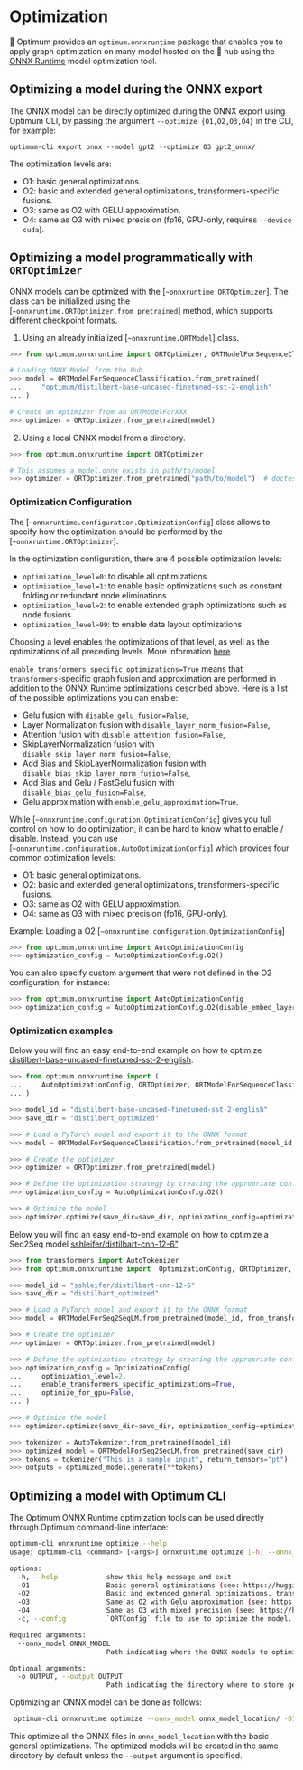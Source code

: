 <!--Copyright 2022 The HuggingFace Team. All rights reserved.

Licensed under the Apache License, Version 2.0 (the "License"); you may not use this file except in compliance with
the License. You may obtain a copy of the License at

http://www.apache.org/licenses/LICENSE-2.0

Unless required by applicable law or agreed to in writing, software distributed under the License is distributed on
an "AS IS" BASIS, WITHOUT WARRANTIES OR CONDITIONS OF ANY KIND, either express or implied. See the License for the
specific language governing permissions and limitations under the License.
-->

# Optimization

🤗 Optimum provides an `optimum.onnxruntime` package that enables you to apply graph optimization on many model hosted on the 🤗 hub using the [ONNX Runtime](https://github.com/microsoft/onnxruntime/tree/master/onnxruntime/python/tools/transformers) model optimization tool.

## Optimizing a model during the ONNX export

The ONNX model can be directly optimized during the ONNX export using Optimum CLI, by passing the argument `--optimize {O1,O2,O3,O4}` in the CLI, for example:

```
optimum-cli export onnx --model gpt2 --optimize O3 gpt2_onnx/
```

The optimization levels are:
- O1: basic general optimizations.
- O2: basic and extended general optimizations, transformers-specific fusions.
- O3: same as O2 with GELU approximation.
- O4: same as O3 with mixed precision (fp16, GPU-only, requires `--device cuda`).

## Optimizing a model programmatically with `ORTOptimizer`

ONNX models can be optimized with the [`~onnxruntime.ORTOptimizer`]. The class can be initialized using the [`~onnxruntime.ORTOptimizer.from_pretrained`] method, which supports different checkpoint formats.

1. Using an already initialized [`~onnxruntime.ORTModel`] class.

```python
>>> from optimum.onnxruntime import ORTOptimizer, ORTModelForSequenceClassification

# Loading ONNX Model from the Hub
>>> model = ORTModelForSequenceClassification.from_pretrained(
...     "optimum/distilbert-base-uncased-finetuned-sst-2-english"
... )

# Create an optimizer from an ORTModelForXXX
>>> optimizer = ORTOptimizer.from_pretrained(model)
```

2. Using a local ONNX model from a directory.

```python
>>> from optimum.onnxruntime import ORTOptimizer

# This assumes a model.onnx exists in path/to/model
>>> optimizer = ORTOptimizer.from_pretrained("path/to/model")  # doctest: +SKIP
```


### Optimization Configuration

The [`~onnxruntime.configuration.OptimizationConfig`] class allows to specify how the optimization should be performed by the [`~onnxruntime.ORTOptimizer`].

In the optimization configuration, there are 4 possible optimization levels:
- `optimization_level=0`: to disable all optimizations
- `optimization_level=1`: to enable basic optimizations such as constant folding or redundant node eliminations
- `optimization_level=2`: to enable extended graph optimizations such as node fusions
- `optimization_level=99`: to enable data layout optimizations

Choosing a level enables the optimizations of that level, as well as the optimizations of all preceding levels.
More information [here](https://onnxruntime.ai/docs/performance/graph-optimizations.html).

`enable_transformers_specific_optimizations=True` means that `transformers`-specific graph fusion and approximation are performed in addition to the ONNX Runtime optimizations described above.
Here is a list of the possible optimizations you can enable:
- Gelu fusion with `disable_gelu_fusion=False`,
- Layer Normalization fusion with `disable_layer_norm_fusion=False`,
- Attention fusion with `disable_attention_fusion=False`,
- SkipLayerNormalization fusion with `disable_skip_layer_norm_fusion=False`,
- Add Bias and SkipLayerNormalization fusion with `disable_bias_skip_layer_norm_fusion=False`,
- Add Bias and Gelu / FastGelu fusion with `disable_bias_gelu_fusion=False`,
- Gelu approximation with `enable_gelu_approximation=True`.

While [`~onnxruntime.configuration.OptimizationConfig`] gives you full control on how to do optimization, it can be hard to know what to enable / disable. Instead, you can use [`~onnxruntime.configuration.AutoOptimizationConfig`] which provides four common optimization levels:
- O1: basic general optimizations.
- O2: basic and extended general optimizations, transformers-specific fusions.
- O3: same as O2 with GELU approximation.
- O4: same as O3 with mixed precision (fp16, GPU-only).

Example: Loading a O2 [`~onnxruntime.configuration.OptimizationConfig`]

```python
>>> from optimum.onnxruntime import AutoOptimizationConfig
>>> optimization_config = AutoOptimizationConfig.O2()
```

You can also specify custom argument that were not defined in the O2 configuration, for instance:

```python
>>> from optimum.onnxruntime import AutoOptimizationConfig
>>> optimization_config = AutoOptimizationConfig.O2(disable_embed_layer_norm_fusion=False)
```


### Optimization examples

Below you will find an easy end-to-end example on how to optimize [distilbert-base-uncased-finetuned-sst-2-english](https://huggingface.co/distilbert-base-uncased-finetuned-sst-2-english).

```python
>>> from optimum.onnxruntime import (
...     AutoOptimizationConfig, ORTOptimizer, ORTModelForSequenceClassification
... )

>>> model_id = "distilbert-base-uncased-finetuned-sst-2-english"
>>> save_dir = "distilbert_optimized"

>>> # Load a PyTorch model and export it to the ONNX format
>>> model = ORTModelForSequenceClassification.from_pretrained(model_id, from_transformers=True)

>>> # Create the optimizer
>>> optimizer = ORTOptimizer.from_pretrained(model)

>>> # Define the optimization strategy by creating the appropriate configuration
>>> optimization_config = AutoOptimizationConfig.O2()

>>> # Optimize the model
>>> optimizer.optimize(save_dir=save_dir, optimization_config=optimization_config)  # doctest: +IGNORE_RESULT
```


Below you will find an easy end-to-end example on how to optimize a Seq2Seq model [sshleifer/distilbart-cnn-12-6"](https://huggingface.co/sshleifer/distilbart-cnn-12-6).

```python
>>> from transformers import AutoTokenizer
>>> from optimum.onnxruntime import  OptimizationConfig, ORTOptimizer, ORTModelForSeq2SeqLM

>>> model_id = "sshleifer/distilbart-cnn-12-6"
>>> save_dir = "distilbart_optimized"

>>> # Load a PyTorch model and export it to the ONNX format
>>> model = ORTModelForSeq2SeqLM.from_pretrained(model_id, from_transformers=True)

>>> # Create the optimizer
>>> optimizer = ORTOptimizer.from_pretrained(model)

>>> # Define the optimization strategy by creating the appropriate configuration
>>> optimization_config = OptimizationConfig(
...     optimization_level=2,
...     enable_transformers_specific_optimizations=True,
...     optimize_for_gpu=False,
... )

>>> # Optimize the model
>>> optimizer.optimize(save_dir=save_dir, optimization_config=optimization_config)  # doctest: +IGNORE_RESULT

>>> tokenizer = AutoTokenizer.from_pretrained(model_id)
>>> optimized_model = ORTModelForSeq2SeqLM.from_pretrained(save_dir)
>>> tokens = tokenizer("This is a sample input", return_tensors="pt")
>>> outputs = optimized_model.generate(**tokens)
```

## Optimizing a model with Optimum CLI

The Optimum ONNX Runtime optimization tools can be used directly through Optimum command-line interface:

```bash
optimum-cli onnxruntime optimize --help
usage: optimum-cli <command> [<args>] onnxruntime optimize [-h] --onnx_model ONNX_MODEL [-o OUTPUT] (-O1 | -O2 | -O3 | -O4)

options:
  -h, --help            show this help message and exit
  -O1                   Basic general optimizations (see: https://huggingface.co/docs/optimum/onnxruntime/usage_guides/optimization for more details).
  -O2                   Basic and extended general optimizations, transformers-specific fusions (see: https://huggingface.co/docs/optimum/onnxruntime/usage_guides/optimization for more details).
  -O3                   Same as O2 with Gelu approximation (see: https://huggingface.co/docs/optimum/onnxruntime/usage_guides/optimization for more details).
  -O4                   Same as O3 with mixed precision (see: https://huggingface.co/docs/optimum/onnxruntime/usage_guides/optimization for more details).
  -c, --config          `ORTConfig` file to use to optimize the model.

Required arguments:
  --onnx_model ONNX_MODEL
                        Path indicating where the ONNX models to optimize are located.

Optional arguments:
  -o OUTPUT, --output OUTPUT
                        Path indicating the directory where to store generated ONNX model. (defaults to --onnx_model value).
```

Optimizing an ONNX model can be done as follows:

```bash
 optimum-cli onnxruntime optimize --onnx_model onnx_model_location/ -O1
```

This optimize all the ONNX files in `onnx_model_location` with the basic general optimizations. The optimized models will be created in the same directory by default unless the `--output` argument is specified.
